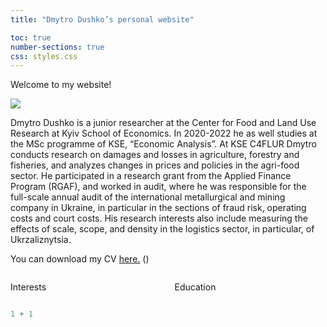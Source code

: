 ```yaml
---
title: "Dmytro Dushko’s personal website"

toc: true
number-sections: true
css: styles.css
---
```


Welcome to my website!

::: {layout-ncol="2"}
![](images/9e6ce73f-1b50-4a7f-9c05-23c21f590592-05.jfif){fig-align="left"}

Dmytro Dushko is a junior researcher at the Center for Food and Land Use Research at Kyiv School of Economics. In 2020-2022 he as well studies at the MSc programme of KSE, "Economic Analysis". At KSE C4FLUR Dmytro conducts research on damages and losses in agriculture, forestry and fisheries, and analyzes changes in prices and policies in the agri-food sector. He participated in a research grant from the Applied Finance Program (RGAF), and worked in audit, where he was responsible for the full-scale annual audit of the international metallurgical and mining company in Ukraine, in particular in the sections of fraud risk, operating costs and court costs. His research interests also include measuring the effects of scale, scope, and density in the logistics sector, in particular, of Ukrzaliznytsia.

::: callout-
You can download my CV [here.]() ()
:::
:::

::: columns
::: {.column width="50%"}
Interests
:::

::: {.column width="50%"}
Education
:::
:::

```r
1 + 1


```
